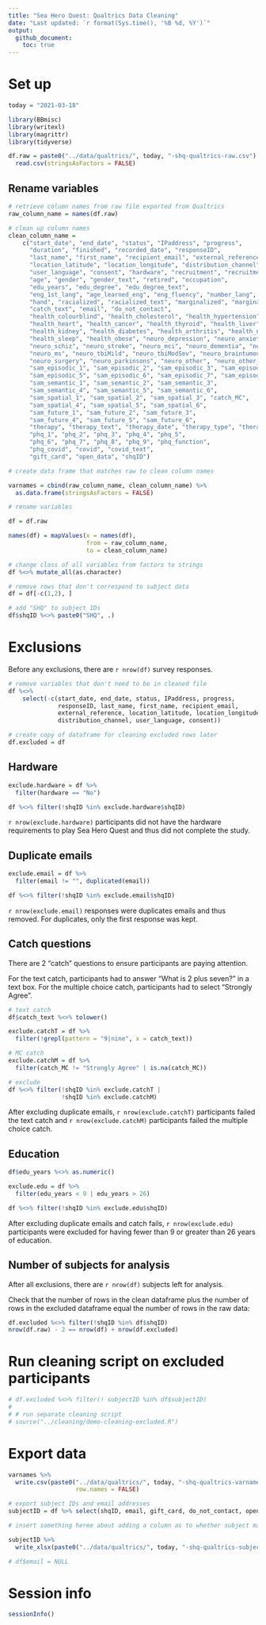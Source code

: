 ```yaml
---
title: "Sea Hero Quest: Qualtrics Data Cleaning"
date: "Last updated: `r format(Sys.time(), '%B %d, %Y')`"
output: 
  github_document:
    toc: true
---
```



<!-- ======================================================================= -->


# Set up 

```r
today = "2021-03-18"
```

```r
library(BBmisc)
library(writexl)
library(magrittr)
library(tidyverse)
```

```r
df.raw = paste0("../data/qualtrics/", today, "-shq-qualtrics-raw.csv") %>% 
  read.csv(stringsAsFactors = FALSE)
```

## Rename variables

```r
# retrieve column names from raw file exported from Qualtrics
raw_column_name = names(df.raw)

# clean up column names 
clean_column_name = 
	c("start_date", "end_date", "status", "IPaddress", "progress",
	  "duration", "finished", "recorded_date", "responseID",
	  "last_name", "first_name", "recipient_email", "external_reference", 
	  "location_latitude", "location_longitude", "distribution_channel", 
	  "user_language", "consent", "hardware", "recruitment", "recruitment_text",
	  "age", "gender", "gender_text", "retired", "occupation",
	  "edu_years", "edu_degree", "edu_degree_text",
	  "eng_1st_lang", "age_learned_eng", "eng_fluency", "number_lang",
	  "hand", "racialized", "racialized_text", "marginalized", "marginalized_text",
	  "catch_text", "email", "do_not_contact", 
	  "health_colourblind", "health_cholesterol", "health_hypertension",
	  "health_heart", "health_cancer", "health_thyroid", "health_liver",
	  "health_kidney", "health_diabetes", "health_arthritis", "health_neckback", 
	  "health_sleep", "health_obese", "neuro_depression", "neuro_anxiety",
	  "neuro_schiz", "neuro_stroke", "neuro_mci", "neuro_dementia", "neuro_seizures",
	  "neuro_ms", "neuro_tbiMild", "neuro_tbiModSev", "neuro_braintumour", 
	  "neuro_surgery", "neuro_parkinsons", "neuro_other", "neuro_other_text", 
	  "sam_episodic_1", "sam_episodic_2", "sam_episodic_3", "sam_episodic_4", 
	  "sam_episodic_5", "sam_episodic_6", "sam_episodic_7", "sam_episodic_8",
	  "sam_semantic_1", "sam_semantic_2", "sam_semantic_3", 
	  "sam_semantic_4", "sam_semantic_5", "sam_semantic_6",
	  "sam_spatial_1", "sam_spatial_2", "sam_spatial_3", "catch_MC", 
	  "sam_spatial_4", "sam_spatial_5", "sam_spatial_6",
	  "sam_future_1", "sam_future_2", "sam_future_3", 
	  "sam_future_4", "sam_future_5", "sam_future_6",
	  "therapy", "therapy_text", "therapy_date", "therapy_type", "therapy_type_text",
	  "phq_1", "phq_2", "phq_3", "phq_4", "phq_5", 
	  "phq_6", "phq_7", "phq_8", "phq_9", "phq_function",
	  "phq_covid", "covid", "covid_text", 
	  "gift_card", "open_data", "shqID")

# create data frame that matches raw to clean column names	

varnames = cbind(raw_column_name, clean_column_name) %>% 
  as.data.frame(stringsAsFactors = FALSE)

# rename variables

df = df.raw

names(df) = mapValues(x = names(df),
                      from = raw_column_name,
                      to = clean_column_name)
```

```r
# change class of all variables from factors to strings
df %<>% mutate_all(as.character)

# remove rows that don't correspond to subject data
df = df[-c(1,2), ]

# add "SHQ" to subject IDs
df$shqID %<>% paste0("SHQ", .)
```


<!-- ======================================================================= -->


# Exclusions

Before any exclusions, there are `r nrow(df)` survey responses. 

```r
# remove variables that don't need to be in cleaned file
df %<>%
	select(-c(start_date, end_date, status, IPaddress, progress, 
	          responseID, last_name, first_name, recipient_email, 
	          external_reference, location_latitude, location_longitude,
	          distribution_channel, user_language, consent))

# create copy of dataframe for cleaning excluded rows later
df.excluded = df
```

## Hardware

```r
exclude.hardware = df %>% 
  filter(hardware == "No")

df %<>% filter(!shqID %in% exclude.hardware$shqID)
```

`r nrow(exclude.hardware)` participants did not have the hardware requirements to play Sea Hero Quest and thus did not complete the study. 

## Duplicate emails

```r
exclude.email = df %>% 
  filter(email != "", duplicated(email))

df %<>% filter(!shqID %in% exclude.email$shqID)
```

`r nrow(exclude.email)` responses were duplicates emails and thus removed. For duplicates, only the first response was kept. 

## Catch questions

There are 2 "catch" questions to ensure participants are paying attention. 

For the text catch, participants had to answer "What is 2 plus seven?" in a text box. For the multiple choice catch, participants had to select "Strongly Agree". 

```r
# text catch
df$catch_text %<>% tolower()

exclude.catchT = df %>% 
  filter(!grepl(pattern = "9|nine", x = catch_text))

# MC catch
exclude.catchM = df %>% 
  filter(catch_MC != "Strongly Agree" | is.na(catch_MC))

# exclude
df %<>% filter(!shqID %in% exclude.catchT |
               !shqID %in% exclude.catchM)
```

After excluding duplicate emails, `r nrow(exclude.catchT)` participants failed the text catch and `r nrow(exclude.catchM)` participants failed the multiple choice catch. 

## Education

```r
df$edu_years %<>% as.numeric()

exclude.edu = df %>% 
  filter(edu_years < 9 | edu_years > 26)

df %<>% filter(!shqID %in% exclude.edu$shqID)
```

After excluding duplicate emails and catch fails, `r nrow(exclude.edu)` participants were excluded for having fewer than 9 or greater than 26 years of education. 

## Number of subjects for analysis

After all exclusions, there are `r nrow(df)` subjects left for analysis. 

Check that the number of rows in the clean dataframe plus the number of rows in the excluded dataframe equal the number of rows in the raw data:

```r
df.excluded %<>% filter(!shqID %in% df$shqID)
nrow(df.raw) - 2 == nrow(df) + nrow(df.excluded)
```


<!-- ======================================================================= -->


# Run cleaning script on excluded participants

```r
# df.excluded %<>% filter(! subjectID %in% df$subjectID)
# 
# # run separate cleaning script
# source("../cleaning/demo-cleaning-excluded.R")
```


<!-- ======================================================================= -->


# Export data

```r
varnames %>% 
  write.csv(paste0("../data/qualtrics/", today, "-shq-qualtrics-varnames.csv"),
                   row.names = FALSE)
```


```r
# export subject IDs and email addresses
subjectID = df %>% select(shqID, email, gift_card, do_not_contact, open_data)

# insert something heree about adding a column as to whether subject made it into clean data and can be compensated

subjectID %>% 
  write_xlsx(paste0("../data/qualtrics/", today, "-shq-qualtrics-subjectID.xlsx"))
```

```r
# df$email = NULL
```



<!-- ======================================================================= -->


# Session info

```r
sessionInfo()
```